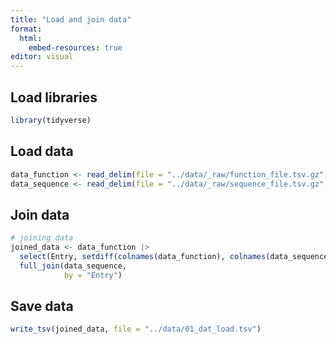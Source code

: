 ```yaml
---
title: "Load and join data"
format:
  html:
    embed-resources: true
editor: visual
---
```


## Load libraries

```r
library(tidyverse)
```

## Load data

```r
data_function <- read_delim(file = "../data/_raw/function_file.tsv.gz", delim = "\t")
data_sequence <- read_delim(file = "../data/_raw/sequence_file.tsv.gz", delim = "\t")
```

## Join data

```r
# joining data
joined_data <- data_function |>
  select(Entry, setdiff(colnames(data_function), colnames(data_sequence))) |>
  full_join(data_sequence,
            by = "Entry")


```

## Save data

```r
write_tsv(joined_data, file = "../data/01_dat_load.tsv")
```

